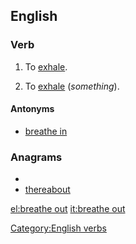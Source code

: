==English==

===Verb===
{{en-verb|inf=to [[breathe]] [[out]]|breathes out|breathing out|breathed out}}

# {{intransitive}} To [[exhale]].
# {{transitive}} To [[exhale]] (''something'').

====Antonyms====
*[[breathe in]]

===Anagrams===
* {{alphagram|abeehorttu}}
* [[thereabout#English|thereabout]]


[[Category:English verbs]]

[[el:breathe out]]
[[it:breathe out]]